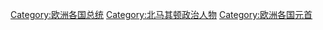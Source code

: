 [[Category:欧洲各国总统|Category:欧洲各国总统]]
[[Category:北马其顿政治人物|Category:北马其顿政治人物]]
[[Category:欧洲各国元首|Category:欧洲各国元首]]
